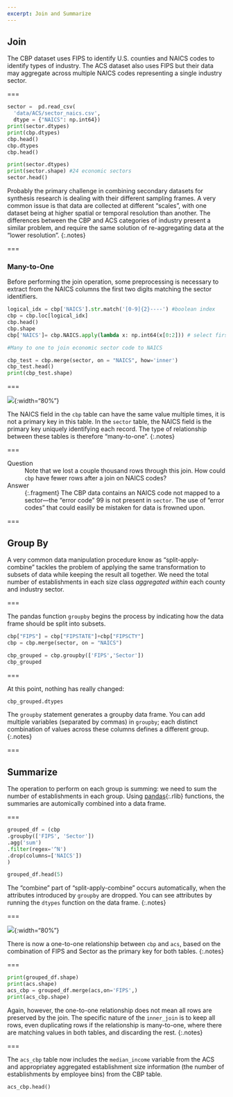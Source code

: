 ```yaml
---
excerpt: Join and Summarize
---
```


## Join

The CBP dataset uses FIPS to identify U.S. counties and NAICS codes to identify
types of industry. The ACS dataset also uses FIPS but their data may aggregate
across multiple NAICS codes representing a single industry sector.

===

```python

sector =  pd.read_csv(
  'data/ACS/sector_naics.csv',
  dtype = {"NAICS": np.int64})
print(sector.dtypes)
print(cbp.dtypes)
cbp.head()
cbp.dtypes
cbp.head()
```
```python
print(sector.dtypes)
print(sector.shape) #24 economic sectors
sector.head()
```

Probably the primary challenge in combining secondary datasets for synthesis
research is dealing with their different sampling frames. A very common issue is
that data are collected at different "scales", with one dataset being at higher
spatial or temporal resolution than another. The differences between the CBP and
ACS categories of industry present a similar problem, and require the same
solution of re-aggregating data at the "lower resolution".
{:.notes}

===

### Many-to-One

Before performing the join operation, some preprocessing is necessary to extract from the NAICS columns the first two digits matching the sector identifiers.

```python

logical_idx = cbp['NAICS'].str.match('[0-9]{2}----') #boolean index
cbp = cbp.loc[logical_idx]
cbp.head()
cbp.shape
cbp['NAICS']= cbp.NAICS.apply(lambda x: np.int64(x[0:2])) # select first two digits

```

```python
#Many to one to join economic sector code to NAICS

cbp_test = cbp.merge(sector, on = "NAICS", how='inner')
cbp_test.head()
print(cbp_test.shape)

```

===

![]({% include asset.html path="images/many-to-one.svg" %}){:width="80%"}

The NAICS field in the `cbp` table can have the same value multiple times, it is
not a primary key in this table. In the `sector` table, the NAICS field is the
primary key uniquely identifying each record. The type of relationship between
these tables is therefore "many-to-one".
{:.notes}

===

Question
: Note that we lost a couple thousand rows through this join. How could
`cbp` have fewer rows after a join on NAICS codes?

Answer
: {:.fragment} The CBP data contains an NAICS code not mapped to a sector---the
"error code" 99 is not present in `sector`. The use of "error codes" that
could easilly be mistaken for data is frowned upon.

===

## Group By

A very common data manipulation procedure know as "split-apply-combine" tackles
the problem of applying the same transformation to subsets of data while keeping
the result all together. We need the total number of establishments
in each size class *aggregated within* each county and industry sector.

===

The pandas function `groupby` begins the process by indicating how the data
frame should be split into subsets.

```python

cbp["FIPS"] = cbp["FIPSTATE"]+cbp["FIPSCTY"]
cbp = cbp.merge(sector, on = "NAICS")

cbp_grouped = cbp.groupby(['FIPS','Sector'])
cbp_grouped


```

===

At this point, nothing has really changed:

```python
cbp_grouped.dtypes
```

The `groupby` statement generates a groupby data frame. You can add multiple variables
(separated by commas) in `groupby`; each distinct combination of values across
these columns defines a different group.
{:.notes}

===

## Summarize

The operation to perform on each group is summing: we need to sum the number of
establishments in each group. Using [pandas](){:.rlib} functions, the summaries
are automically combined into a data frame.

===

```python

grouped_df = (cbp
.groupby(['FIPS', 'Sector']) 
.agg('sum')
.filter(regex='^N')
.drop(columns=['NAICS'])
)

grouped_df.head(5)
```

The "combine" part of "split-apply-combine" occurs automatically, when the
attributes introduced by `groupby` are dropped. You can see attributes 
by running the `dtypes` function on the data frame.
{:.notes}

===

![]({% include asset.html path="images/one-to-one.svg" %}){:width="80%"}

There is now a one-to-one relationship between `cbp` and `acs`, based on
the combination of FIPS and Sector as the primary key for both tables.
{:.notes}

===

```python
print(grouped_df.shape)
print(acs.shape)
acs_cbp = grouped_df.merge(acs,on='FIPS',)
print(acs_cbp.shape)

```

Again, however, the one-to-one relationship does not mean all rows are preserved
by the join. The specific nature of the `inner_join` is to keep all rows, even
duplicating rows if the relationship is many-to-one, where there are matching
values in both tables, and discarding the rest.
{:.notes}

===

The `acs_cbp` table now includes the `median_income` variable from the ACS and
appropriatey aggregated establishment size information (the number of
establishments by employee bins) from the CBP table.

```python
acs_cbp.head()
```
